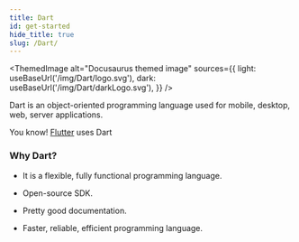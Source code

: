 ```yaml
---
title: Dart
id: get-started
hide_title: true
slug: /Dart/
---
```



<ThemedImage
  alt="Docusaurus themed image"
  sources={{
    light: useBaseUrl('/img/Dart/logo.svg'),
    dark: useBaseUrl('/img/Dart/darkLogo.svg'),
  }}
/>

Dart is an object-oriented programming language used for mobile, desktop, web, server
applications.

You know! [Flutter](/docs/Flutter/) uses Dart

### Why Dart? ###

- It is a flexible, fully functional programming language.

- Open-source SDK.

- Pretty good documentation.

- Faster, reliable, efficient programming language.